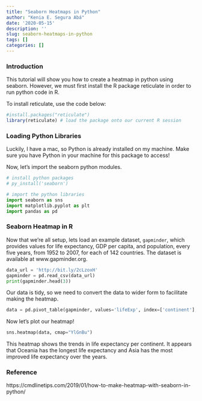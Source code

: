 ```yaml
---
title: "Seaborn Heatmaps in Python"
author: "Kenia E. Segura Abá"
date: '2020-05-15'
description: ''
slug: seaborn-heatmaps-in-python
tags: []
categories: []
---
```


### **Introduction**

This tutorial will show you how to create a heatmap in python using seaborn. However, we must first install the R package reticulate in order to run python code in R.

To install reticulate, use the code below:

```R
#install.packages("reticulate")
library(reticulate) # load the package onto our current R session
```

### Loading Python Libraries

Luckily, I have a mac, so Python is already installed on my machine. Make sure you have Python in your machine for this package to access!

Now, let's import the seaborn python modules.

```r
# install python packages
# py_install('seaborn')
```

```python
# import the python libraries
import seaborn as sns
import matplotlib.pyplot as plt
import pandas as pd
```

### Seaborn Heatmap in R

Now that we're all setup, lets load an example dataset, ```gapminder```, which provides values for life expectancy, GDP per capita, and population, every five years, from 1952 to 2007, for each of 142 countries. The dataset is available at www.gapminder.org.

```python
data_url = 'http://bit.ly/2cLzoxH'
gapminder = pd.read_csv(data_url)
print(gapminder.head(3))
```

Our data is tidy, so we need to convert the data to wider form to facilitate making the heatmap.
```python
data = pd.pivot_table(gapminder, values='lifeExp', index=['continent'], columns='year')
```

Now let's plot our heatmap!
```python
sns.heatmap(data, cmap="YlGnBu")
```
This heatmap shows the trends in life expectancy per continent. It appears that Oceania has the longest life expectancy and Asia has the most improved life expectancy over the years.

### Reference
https://cmdlinetips.com/2019/01/how-to-make-heatmap-with-seaborn-in-python/
